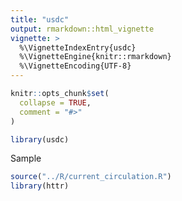 ```yaml
---
title: "usdc"
output: rmarkdown::html_vignette
vignette: >
  %\VignetteIndexEntry{usdc}
  %\VignetteEngine{knitr::rmarkdown}
  %\VignetteEncoding{UTF-8}
---
```


```r
knitr::opts_chunk$set(
  collapse = TRUE,
  comment = "#>"
)
```

```r
library(usdc)
```

Sample
```r
source("../R/current_circulation.R")
library(httr)
```



